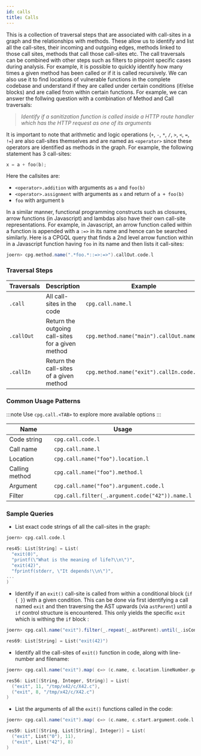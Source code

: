 ```yaml
---
id: calls
title: Calls
---
```


This is a collection of traversal steps that are associated with call-sites in a graph and the relationships with methods. These allow us to identify and list all the call-sites, their incoming and outgoing edges, methods linked to those call sites, methods that call those call-sites etc. The call traversals can be combined with other steps such as filters to pinpoint specific cases during analysis. For example, it is possible to quickly identify how many times a given method has been called or if it is called recursively. We can also use it to find locations of vulnerable functions in the complete codebase and understand if they are called under certain conditions (if/else blocks) and are called from within certain functions. For example, we can answer the follwing question with a combination of Method and Call traversals:

> _Identify if a sanitization function is called inside a HTTP route handler which has the HTTP request as one of its arguments_

It is important to note that arithmetic and logic operations (`+`, `-`, `*`, `/`, `>`, `<`, `=`, `!=`) are also call-sites themselves and are named as `<operator>` since these operators are identified as methods in the graph. For example, the following statement has 3 call-sites:

```c
x = a + foo(b);
```
Here the callsites are:
 - `<operator>.addition` with arguments as `a` and `foo(b)`
 - `<operator>.assignment` with arguments as `x` and return of `a + foo(b)`
 - `foo` with argument `b`

In a similar manner, functional programming constructs such as closures, arrow functions (in Javascript) and lambdas also have their own call-site representations. For example, in Javascript, an arrow function called within a function is appended with a `:=>` in its name and hence can be searched similarly. Here is a CPGQL query that finds a 2nd level arrow function within in a Javascript function having `foo` in its name and then lists it call-sites:

```scala
joern> cpg.method.name(".*foo.*::=>:=>").callOut.code.l
```
 
### Traversal Steps

| Traversals | Description | Example |
|---|---|---|
| `.call`  | All call-sites in the code |  `cpg.call.name.l` |
| `.callOut` | Return the outgoing call-sites for a given method | `cpg.method.name("main").callOut.name.l` |
| `.callIn` | Return the call-sites of a given method | `cpg.method.name("exit").callIn.code.l` |

### Common Usage Patterns

:::note
Use `cpg.call.<TAB>` to explore more available options
:::

| Name | Usage |
|--|--|
| Code string | `cpg.call.code.l` | 
| Call name | `cpg.call.name.l` | 
| Location | `cpg.call.name("foo").location.l` |
| Calling method | `cpg.call.name("foo").method.l` |
| Argument | `cpg.call.name("foo").argument.code.l` |
| Filter | `cpg.call.filter(_.argument.code("42")).name.l` |

### Sample Queries

 - List exact code strings of all the call-sites in the graph:

```scala
joern> cpg.call.code.l

res45: List[String] = List(
  "exit(0)",
  "printf(\"What is the meaning of life?\\n\")",
  "exit(42)",
  "fprintf(stderr, \"It depends!\\n\")",
...
)
```

 - Identify if an `exit()` call-site is called from within a conditional block (`if { }`) with a given condition. This can be done via first identifying a call named `exit` and then traversing the AST upwards (via `astParent`) until a `if` control structure is encountered. This only yields the specific `exit` which is withing the `if` block :

```scala
joern> cpg.call.name("exit").filter(_.repeat(_.astParent).until(_.isControlStructure.parserTypeName("If.*"))).code.l 

res69: List[String] = List("exit(42)")

```

 - Identify all the call-sites of `exit()` function in code, along with line-number and filename:

```scala
joern> cpg.call.name("exit").map( c=> (c.name, c.location.lineNumber.get, c.location.filename)).l 

res56: List[(String, Integer, String)] = List(
  ("exit", 11, "/tmp/x42/c/X42.c"),
  ("exit", 8, "/tmp/x42/c/X42.c")
)
```

 - List the arguments of all the `exit()` functions called in the code:

```scala
joern> cpg.call.name("exit").map( c=> (c.name, c.start.argument.code.l, c.location.lineNumber.get)).l 

res59: List[(String, List[String], Integer)] = List(
  ("exit", List("0"), 11),
  ("exit", List("42"), 8)
)
```
